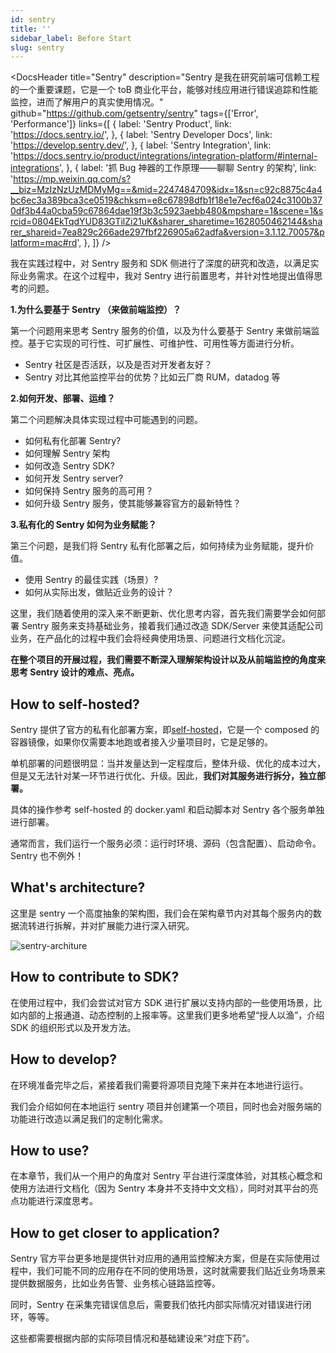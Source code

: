 ```yaml
---
id: sentry
title: ''
sidebar_label: Before Start
slug: sentry
---
```



<DocsHeader
  title="Sentry"
  description="Sentry 是我在研究前端可信赖工程的一个重要课题，它是一个 toB 商业化平台，能够对线应用进行错误追踪和性能监控，进而了解用户的真实使用情况。"
  github="https://github.com/getsentry/sentry"
  tags={['Error', 'Performance']}
  links={[
    {
      label: 'Sentry Product',
      link: 'https://docs.sentry.io/',
    },
    {
      label: 'Sentry Developer Docs',
      link: 'https://develop.sentry.dev/',
    },
    {
      label: 'Sentry Integration',
      link: 'https://docs.sentry.io/product/integrations/integration-platform/#internal-integrations',
    },
    {
      label: '抓 Bug 神器的工作原理——聊聊 Sentry 的架构',
      link: 'https://mp.weixin.qq.com/s?__biz=MzIzNzUzMDMyMg==&mid=2247484709&idx=1&sn=c92c8875c4a4bc6ec3a389bca3ce0519&chksm=e8c67898dfb1f18e1e7ecf6a024c3100b370df3b44a0cba59c67864dae19f3b3c5923aebb480&mpshare=1&scene=1&srcid=0804EkTqdYUD83GTilZi21uK&sharer_sharetime=1628050462144&sharer_shareid=7ea829c266ade297fbf226905a62adfa&version=3.1.12.70057&platform=mac#rd',
    },
  ]}
/>

我在实践过程中，对 Sentry 服务和 SDK 侧进行了深度的研究和改造，以满足实际业务需求。在这个过程中，我对 Sentry 进行前置思考，并针对性地提出值得思考的问题。

**1.为什么要基于 Sentry （来做前端监控）？**

第一个问题用来思考 Sentry 服务的价值，以及为什么要基于 Sentry 来做前端监控。基于它实现的可行性、可扩展性、可维护性、可用性等方面进行分析。

- Sentry 社区是否活跃，以及是否对开发者友好？
- Sentry 对比其他监控平台的优势？比如云厂商 RUM，datadog 等

**2.如何开发、部署、运维？**

第二个问题解决具体实现过程中可能遇到的问题。

- 如何私有化部署 Sentry?
- 如何理解 Sentry 架构
- 如何改造 Sentry SDK?
- 如何开发 Sentry server?
- 如何保持 Sentry 服务的高可用？
- 如何升级 Sentry 服务，使其能够兼容官方的最新特性？

**3.私有化的 Sentry 如何为业务赋能？**

第三个问题，是我们将 Sentry 私有化部署之后，如何持续为业务赋能，提升价值。

- 使用 Sentry 的最佳实践（场景）?
- 如何从实际出发，做贴近业务的设计？

这里，我们随着使用的深入来不断更新、优化思考内容，首先我们需要学会如何部署 Sentry 服务来支持基础业务，接着我们通过改造 SDK/Server 来使其适配公司业务，在产品化的过程中我们会将经典使用场景、问题进行文档化沉淀。

**在整个项目的开展过程，我们需要不断深入理解架构设计以及从前端监控的角度来思考 Sentry 设计的难点、亮点。**

## How to self-hosted?

Sentry 提供了官方的私有化部署方案，即[self-hosted](https://github.com/getsentry/self-hosted)，它是一个 composed 的容器镜像，如果你仅需要本地跑或者接入少量项目时，它是足够的。

单机部署的问题很明显：当并发量达到一定程度后，整体升级、优化的成本过大，但是又无法针对某一环节进行优化、升级。因此，**我们对其服务进行拆分，独立部署。**

具体的操作参考 self-hosted 的 docker.yaml 和启动脚本对 Sentry 各个服务单独进行部署。

通常而言，我们运行一个服务必须：运行时环境、源码（包含配置）、启动命令。Sentry 也不例外！

## What's architecture?

这里是 sentry 一个高度抽象的架构图，我们会在架构章节内对其每个服务内的数据流转进行拆解，并对扩展能力进行深入研究。

![sentry-architure](/img/fte/sentry_architure.png)

## How to contribute to SDK?

在使用过程中，我们会尝试对官方 SDK 进行扩展以支持内部的一些使用场景，比如内部的上报通道、动态控制的上报率等。这里我们更多地希望“授人以渔”，介绍 SDK 的组织形式以及开发方法。

## How to develop?

在环境准备完毕之后，紧接着我们需要将源项目克隆下来并在本地进行运行。

我们会介绍如何在本地运行 sentry 项目并创建第一个项目，同时也会对服务端的功能进行改造以满足我们的定制化需求。

## How to use?

在本章节，我们从一个用户的角度对 Sentry 平台进行深度体验，对其核心概念和使用方法进行文档化（因为 Sentry 本身并不支持中文文档），同时对其平台的亮点功能进行深度思考。

## How to get closer to application?

Sentry 官方平台更多地是提供针对应用的通用监控解决方案，但是在实际使用过程中，我们可能不同的应用存在不同的使用场景，这时就需要我们贴近业务场景来提供数据服务，比如业务告警、业务核心链路监控等。

同时，Sentry 在采集完错误信息后，需要我们依托内部实际情况对错误进行闭环，等等。

这些都需要根据内部的实际项目情况和基础建设来“对症下药”。
